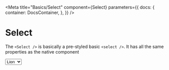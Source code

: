 
<Meta
  title="Basics/Select"
  component={Select}
  parameters={{
    docs: {
      container: DocsContainer,
    },
  }}
/>

# Select

The `<Select />` is basically a pre-styled basic `<select />`. It has all the same properties as the native component

<Preview>
  <Story name="select">
    <Select>
      <option>Lion</option>
      <option>Tiger</option>
      <option>Bear</option>
    </Select>
  </Story>
</Preview>
